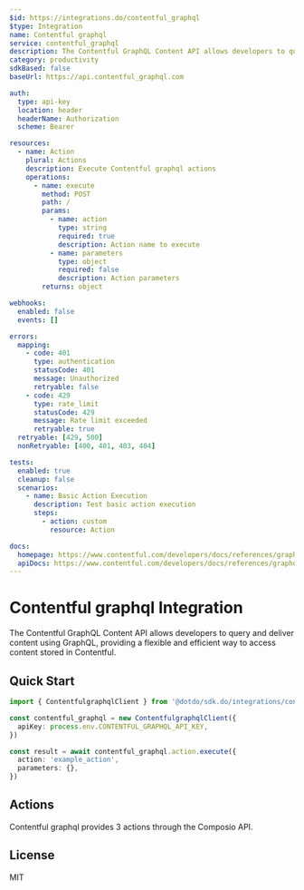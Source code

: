 ```yaml
---
$id: https://integrations.do/contentful_graphql
$type: Integration
name: Contentful graphql
service: contentful_graphql
description: The Contentful GraphQL Content API allows developers to query and deliver content using GraphQL, providing a flexible and efficient way to access content stored in Contentful.
category: productivity
sdkBased: false
baseUrl: https://api.contentful_graphql.com

auth:
  type: api-key
  location: header
  headerName: Authorization
  scheme: Bearer

resources:
  - name: Action
    plural: Actions
    description: Execute Contentful graphql actions
    operations:
      - name: execute
        method: POST
        path: /
        params:
          - name: action
            type: string
            required: true
            description: Action name to execute
          - name: parameters
            type: object
            required: false
            description: Action parameters
        returns: object

webhooks:
  enabled: false
  events: []

errors:
  mapping:
    - code: 401
      type: authentication
      statusCode: 401
      message: Unauthorized
      retryable: false
    - code: 429
      type: rate_limit
      statusCode: 429
      message: Rate limit exceeded
      retryable: true
  retryable: [429, 500]
  nonRetryable: [400, 401, 403, 404]

tests:
  enabled: true
  cleanup: false
  scenarios:
    - name: Basic Action Execution
      description: Test basic action execution
      steps:
        - action: custom
          resource: Action

docs:
  homepage: https://www.contentful.com/developers/docs/references/graphql/
  apiDocs: https://www.contentful.com/developers/docs/references/graphql/
---
```


# Contentful graphql Integration

The Contentful GraphQL Content API allows developers to query and deliver content using GraphQL, providing a flexible and efficient way to access content stored in Contentful.

## Quick Start

```typescript
import { ContentfulgraphqlClient } from '@dotdo/sdk.do/integrations/contentful_graphql'

const contentful_graphql = new ContentfulgraphqlClient({
  apiKey: process.env.CONTENTFUL_GRAPHQL_API_KEY,
})

const result = await contentful_graphql.action.execute({
  action: 'example_action',
  parameters: {},
})
```

## Actions

Contentful graphql provides 3 actions through the Composio API.

## License

MIT
